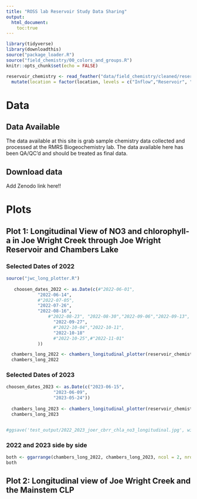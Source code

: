 ```yaml
---
title: "ROSS lab Reservoir Study Data Sharing"
output:
  html_document: 
    toc:true
---
```


```r



library(tidyverse)
library(downloadthis)
source("package_loader.R")
source("field_chemistry/00_colors_and_groups.R")
knitr::opts_chunk$set(echo = FALSE)

```

```r


reservoir_chemistry <- read_feather("data/field_chemistry/cleaned/reservoir_chem_2021_2022_062023.feather")%>%
  mutate(location = factor(location, levels = c("Inflow","Reservoir", "Outflow", "Stream", "Mainstem")))


```

# Data

## Data Available

The data available at this site is grab sample chemistry data collected and processed at the RMRS Biogeochemistry lab. The data available here has been QA/QC'd and should be treated as final data.

## Download data

Add Zenodo link here!!

<!-- ::: {.callout-note appearance="minimal"} -->

<!-- <i class="bi bi-download"></i> [Download CPF Reservoir Study Dataset (4/2021 - 6/2023) dataset](sharing_data/field_chemistry/cleaned/CPF_reservoir_chemistry_up_to_071023.csv){download="CPF_reservoir_chemistry_up_to_071023.csv"} -->

<!-- ::: -->

<!-- ::: {.callout-note appearance="minimal"} -->

<!-- <i class="bi bi-download"></i> [Download mean nutrients dataset](sharing_data/field_chemistry/cleaned/mean_nutrients_2021_2022.csv){download="CPF_Res_mean_nutrient_data.csv"} -->

<!-- ::: -->

# Plots

## Plot 1: Longitudinal View of NO3 and chlorophyll-a in Joe Wright Creek through Joe Wright Reservoir and Chambers Lake

### Selected Dates of 2022
```r
source("jwc_long_plotter.R")
  
   choosen_dates_2022 <- as.Date(c(#"2022-06-01",
            "2022-06-14",
            #"2022-07-05",
            "2022-07-26",
            "2022-08-16",
                #"2022-08-23", "2022-08-30","2022-09-06","2022-09-13", "2022-09-20",
                  "2022-09-27",
                  #"2022-10-04","2022-10-11",
                  "2022-10-18"
                  #"2022-10-25",#"2022-11-01" 
            ))

  chambers_long_2022 <- chambers_longitudinal_plotter(reservoir_chemistry, chosen_dates = choosen_dates_2022)
  chambers_long_2022
```

### Selected Dates of 2023
```r
choosen_dates_2023 <- as.Date(c("2023-06-15",
                  "2023-06-09",
                  "2023-05-24"))
  
  chambers_long_2023 <- chambers_longitudinal_plotter(reservoir_chemistry, chosen_dates = choosen_dates_2023)
  chambers_long_2023


#ggsave('test_output/2022_2023_joer_cbrr_chla_no3_longitudinal.jpg', width=15.5, height=10, dpi = 300)

```

### 2022 and 2023 side by side

```r

both <- ggarrange(chambers_long_2022, chambers_long_2023, ncol = 2, nrow = 1)
both
```


## Plot 2: Longitudinal view of Joe Wright Creek and the Mainstem CLP

